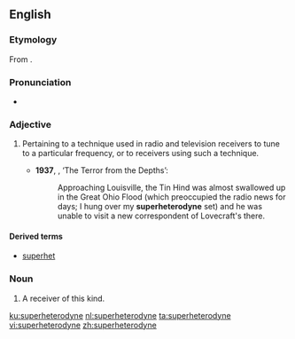 ==English==
{{wikipedia}}

===Etymology===
From {{prefix|super|heterodyne|lang=en}}.

===Pronunciation===
* {{a|UK}} {{IPA|/suːpəˈhɛt(ə)ɹədʌɪn/|lang=en}}

===Adjective===
{{en-adj|-}}

# {{label|en|electronics}} Pertaining to a technique used in radio and television receivers to tune to a particular frequency, or to receivers using such a technique. {{defdate|from 20th c.}}
#* '''1937''', {{w|Fritz Leiber}}, ‘The Terror from the Depths’:
#*: Approaching Louisville, the Tin Hind was almost swallowed up in the Great Ohio Flood (which preoccupied the radio news for days; I hung over my '''superheterodyne''' set) and he was unable to visit a new correspondent of Lovecraft's there.

====Derived terms====
* [[superhet]]

===Noun===
{{en-noun}}

# A receiver of this kind.

[[ku:superheterodyne]]
[[nl:superheterodyne]]
[[ta:superheterodyne]]
[[vi:superheterodyne]]
[[zh:superheterodyne]]